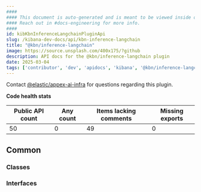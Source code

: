 ```yaml
---
####
#### This document is auto-generated and is meant to be viewed inside our experimental, new docs system.
#### Reach out in #docs-engineering for more info.
####
id: kibKbnInferenceLangchainPluginApi
slug: /kibana-dev-docs/api/kbn-inference-langchain
title: "@kbn/inference-langchain"
image: https://source.unsplash.com/400x175/?github
description: API docs for the @kbn/inference-langchain plugin
date: 2025-03-04
tags: ['contributor', 'dev', 'apidocs', 'kibana', '@kbn/inference-langchain']
---
```




Contact [@elastic/appex-ai-infra](https://github.com/orgs/elastic/teams/appex-ai-infra) for questions regarding this plugin.

**Code health stats**

| Public API count  | Any count | Items lacking comments | Missing exports |
|-------------------|-----------|------------------------|-----------------|
| 50 | 0 | 49 | 0 |

## Common

### Classes
<DocDefinitionList data={kbnInferenceLangchainObj.common.classes}/>

### Interfaces
<DocDefinitionList data={kbnInferenceLangchainObj.common.interfaces}/>

